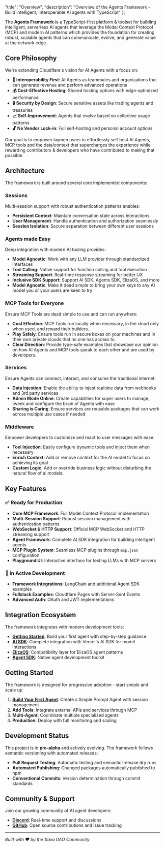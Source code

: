   "title": "Overview",
  "description": "Overview of the Agents Framework - Build intelligent, interoperable AI agents with TypeScript"
};

The **Agents Framework** is a TypeScript-first platform & toolset for building intelligent, serverless AI agents that leverage the Model Context Protocol (MCP) and modern AI patterns which provides the foundation for creating robust, scalable agents that can communicate, evolve, and generate value at the network edge.

## Core Philosophy

We're extending Cloudflare's vision for AI Agents with a focus on:

- **🤝 Interoperability First**: AI Agents as teammates and organizations that can generate revenue and perform advanced operations
- **💰 Cost-Effective Hosting**: Shared hosting options with edge-optimized performance
- **🔒 Security by Design**: Secure sensitive assets like trading agents and treasuries
- **📈 Self-Improvement**: Agents that evolve based on collective usage patterns
- **🔓 No Vendor Lock-in**: Full self-hosting and personal account options

Our goal is to empower laymen users to effortlessly self host AI Agents, MCP tools and the data/context that supercharges the experience while rewarding contributors & developers who have contributed to making that possible.

## Architecture

The framework is built around several core implemented components:

### Sessions 
Multi-session support with robust authentication patterns enables:
- **Persistent Context**: Maintain conversation state across interactions
- **User Management**: Handle authentication and authorization seamlessly
- **Session Isolation**: Secure separation between different user sessions

### Agents made Easy
Deep integration with modern AI tooling provides:
- **Model Agnostic**: Work with any LLM provider through standardized interfaces
- **Tool Calling**: Native support for function calling and tool execution
- **Streaming Support**: Real-time response streaming for better UX
- **Inclusive SDK Support**: Support AI SDK, Agents SDK, ElizaOS, and more
- **Model Agnostic**: Make it dead simple to bring your own keys to any AI model you or your users are keen to try

### MCP Tools for Everyone
Ensure MCP Tools are dead simple to use and can run anywhere:
- **Cost Effective**: MCP Tools run locally when necessary, in the cloud only when used, and reward their builders.
- **Play Safely**: Ensure tools run in secure boxes on your machines and in their own private clouds that no one has access to.
- **Clear Direction**: Provide type-safe examples that showcase our opinion on how AI Agents and MCP tools speak to each other and are used by developers.

### Services
Ensure Agents can connect, interact, and consume the traditional internet:
- **Data Injestion**: Enable the ability to injest realtime data from webhooks and 3rd party services
- **Admin Mode Online**: Create capabilities for super users to manage, tweek and configure the brain of Agents with ease
- **Sharing is Caring**: Ensure services are reusable packages that can work across multiple use cases if needed

### Middleware
Empower developers to customize and react to user messages with ease:
- **Tool Injection**: Easily configure dynamic tools and inject them when necessary
- **Enrich Context**: Add or remove context for the AI model to focus on achieving its goal
- **Custom Logic**: Add or override business logic without disturbing the natural flow of ai models.

## Key Features

### ✅ Ready for Production

- **Core MCP Framework**: Full Model Context Protocol implementation
- **Multi-Session Support**: Robust session management with authentication patterns
- **WebSocket & HTTP Support**: Official MCP WebSocket and HTTP streaming support  
- **Agent Framework**: Complete AI SDK integration for building intelligent agents
- **MCP Plugin System**: Seamless MCP plugins through `mcp.json` configuration
- **Playground UI**: Interactive interface for testing LLMs with MCP servers

### 🚧 In Active Development

- **Framework Integrations**: LangChain and additional Agent SDK examples
- **Fullstack Examples**: Cloudflare Pages with Server-Sent Events
- **Advanced Auth**: OAuth and JWT implementations

## Integration Ecosystem

The framework integrates with modern development tools:

- **[Getting Started](/docs/developers/agents-framework/getting-started)**: Build your first agent with step-by-step guidance
- **[AI SDK](/docs/developers/agents-framework/ai-sdk)**: Complete integration with Vercel's AI SDK for model interactions
- **[ElizaOS](/docs/developers/agents-framework/elizaos)**: Compatibility layer for ElizaOS agent patterns
- **[Agent SDK](/docs/developers/agents-framework/agent-sdk)**: Native agent development toolkit

## Getting Started

The framework is designed for progressive adoption - start simple and scale up:

1. **[Build Your First Agent](/docs/developers/agents-framework/getting-started)**: Create a Simple Prompt Agent with session management
2. **Add Tools**: Integrate external APIs and services through MCP
3. **Multi-Agent**: Coordinate multiple specialized agents
4. **Production**: Deploy with full monitoring and scaling

## Development Status

This project is in **pre-alpha** and actively evolving. The framework follows semantic versioning with automated releases:

- **Pull Request Testing**: Automatic testing and semantic-release dry runs
- **Automated Publishing**: Changed packages automatically published to npm
- **Conventional Commits**: Version determination through commit standards

## Community & Support

Join our growing community of AI agent developers:

- **[Discord](https://discord.gg/acwpp6zWEc)**: Real-time support and discussions
- **[GitHub](https://github.com/null-shot/typescript-agent-framework)**: Open source contributions and issue tracking

---

*Built with ❤️ by the Xava DAO Community* 